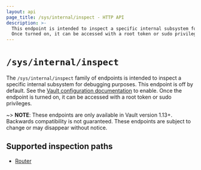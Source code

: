 ```yaml
---
layout: api
page_title: /sys/internal/inspect - HTTP API
description: >-
  This endpoint is intended to inspect a specific internal subsystem for debugging purposes, and turned off by default.
  Once turned on, it can be accessed with a root token or sudo privileges
---
```


# `/sys/internal/inspect`

The `/sys/internal/inspect` family of endpoints is intended to inspect a specific internal subsystem for debugging purposes.
This endpoint is off by default. See the
[Vault configuration documentation](/vault/docs/configuration) to
enable. Once the endpoint is turned on, it can be accessed with a root token or sudo privileges.

~> **NOTE**: These endpoints are only available in Vault version 1.13+. Backwards compatibility is not guaranteed. These endpoints are subject to change or may disappear without notice.


## Supported inspection paths

- [Router](/vault/api-docs/system/inspect/router)

